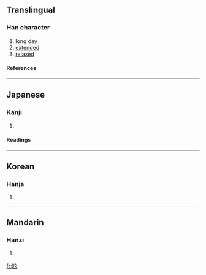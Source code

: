 ==Translingual==
===Han character===
{{Han char|rn=72|rad=日|as=05|sn=9|four=6003<sub>2</sub>|canj=日卜女戈 (AYVI)}}
# long day
# [[extended]]
# [[relaxed]]
====References====
{{Han ref|kx=0493.020|dkj=13839|dj=0856.020|hdz=21503.100|uh=6621|ud=26145|bh=CEEC|bd=52972}}
----
==Japanese==
===Kanji===
{{ja-kanji|grade=|rs=日05}}
# {{defn|Japanese}} 
====Readings====
{{ja-readings|on=[[けん]] (ken), [[げん]] (gen)|kun=}}
----
==Korean==
===Hanja===
{{ko-hanja|hangeul=현|eumhun=|rv=hyeon|mr=hyŏn|y=hyen}}
# {{defn|Korean}}
----
==Mandarin==
===Hanzi===
{{cmn-hanzi|pin=[[xuàn]] (xuan4)|wg=hsüan<sup>4</sup>}}
# {{defn|Mandarin}}

[[fr:昡]]